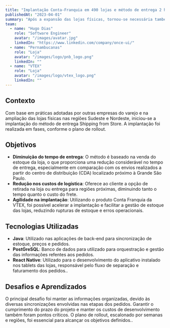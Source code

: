 ```yaml
---
title: "Implantação Conta-Franquia em 490 lojas e método de entrega 2 horas."
publishedAt: "2023-04-01"
summary: "Após a expansão das lojas físicas, tornou-se necessária também a ampliação da modalidade de venda virtual, utilizando o modelo de venda Shipping from Store."
team:
  - name: "Hugo Dias"
    role: "Software Engineer"
    avatar: "/images/avatar.jpg"
    linkedIn: "https://www.linkedin.com/company/once-ui/"
  - name: "Pernambucanas"
    role: "Loja"
    avatar: "/images/logo/pnb_logo.png"
    linkedIn: ""
  - name: "VTEX"
    role: "Loja"
    avatar: "/images/logo/vtex_logo.png"
    linkedIn: ""
---
```


## Contexto

Com base em práticas adotadas por outras empresas do varejo e na ampliação das lojas físicas nas regiões Sudeste e Nordeste, iniciou-se a implantação do método de entrega Shipping from Store. A implantação foi realizada em fases, conforme o plano de rollout.

## Objetivos

- **Diminuição do tempo de entrega**: O método é baseado na venda do estoque da loja, o que proporciona uma redução considerável no tempo de entrega, especialmente em comparação com os envios realizados a partir do centro de distribuição (CDA) localizado próximo à Grande São Paulo.
- **Redução nos custos de logística**: Oferece ao cliente a opção de retirada na loja ou entrega para regiões próximas, diminuindo tanto o tempo quanto o custo do frete.
- **Agilidade na implantação**: Utilizando o produto Conta Franquia da VTEX, foi possível acelerar a implantação e facilitar a gestão de estoque das lojas, reduzindo rupturas de estoque e erros operacionais. 

## Tecnologias Utilizadas

- **Java**: Utilizado nas aplicações de back-end para sincronização de estoque, preços e pedidos.
- **PostGreSQL**: Banco de dados para utilizado para orquestração e gestão das informações refentes aos pedidos.
- **React Native**: Utilizado para o desenvolvimento do aplicativo instalado nos tablets das lojas, responsável pelo fluxo de separação e faturamento dos pedidos..

## Desafios e Aprendizados

O principal desafio foi manter as informações organizadas, devido às diversas sincronizações envolvidas nas etapas dos pedidos. Garantir o cumprimento do prazo do projeto e manter os custos de desenvolvimento também foram pontos críticos. O plano de rollout, escalonado por semanas e regiões, foi essencial para alcançar os objetivos definidos..
